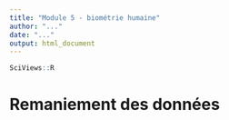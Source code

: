 ```yaml
---
title: "Module 5 - biométrie humaine"
author: "..."
date: "..."
output: html_document
---
```


<!-- NOTE PRELIMINAIRE
A chaque fois que cela se justifie, utilisez un chaînage des opérations. 
Prenez soin d'écrire un code clair, lisible, et qui utilise les fonctions ad hoc de manière optimale (recherchez une solution concise et efficace).
-->

```r
SciViews::R
```

# Remaniement des données

<!-- Importer le jeu de données biometry depuis le package BioDataScience en utilisant l'option lang = "FR". Assignez-le à biometry. -->

```r

```

<!-- Visualisez les 10 premières lignes de biometry pour prendre connaissance du contenu du jeu de données. -->

```r

```

<!-- Calculez l'IMC (BMI en anglais) dans la population étudiée et créez une variable nommée bmi qui reprend l'interprétation fournie par l'OMS. -->

```r

```

<!-- Dénombrez les hommes et les femmes dans chacune de ces catégories d'IMC. Présentez cette table correctement dans le document R Markdown (formattage et légende de la table). -->

```r

```

<!-- Choisissez ensuite le graphique le plus adapté et ajoutez-lui une légende pour représenter graphiquement votre jeu de données. -->

```r

```

<!-- Commentez la table et le graphique que vous venez de réaliser en maximum 5 phrases. -->


<!-- Représentez graphiquement l'âge des individus de la manière la plus judicieuse pour déterminer s'il existe plusieurs modes dans le jeu de données. Commentez votre graphique en maximum 5 phrases. -->

```r

```

<!-- Calculez une nouvelle variable qualitative qui sépare les données en fonction de sous-populations représentatives de ces différents modes. Cette variable doit être encodée sous forme de facteur ordonné avec les niveaux classés par âge croissant. -->

```r

```

<!-- Créez une table qui résume les caractéristiques principales de ces sous-populations : nombre d'observations et IMC moyen. Commentez votre table ensuite en maximum 5 phrases. -->

```r

```

<!-- Extrayez un sous-tableau contenant uniquement le sous-groupe le plus jeune. Ensuite, éliminez les autres niveaux de la variable que vous avez créée dans cette table réduite. Raccourcissez encore ce tableau en ne gardant que les variables gender, age et bmi. -->

```r

```

